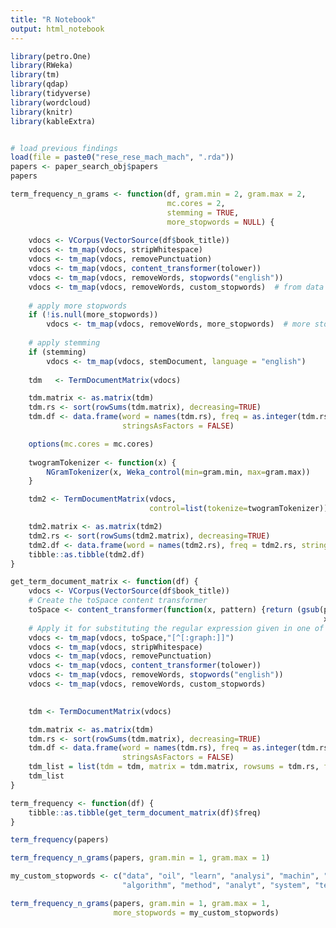 ```yaml
---
title: "R Notebook"
output: html_notebook
---
```


```r
library(petro.One)
library(RWeka)
library(tm)
library(qdap)
library(tidyverse)
library(wordcloud)
library(knitr)
library(kableExtra)


# load previous findings
load(file = paste0("rese_rese_mach_mach", ".rda"))
papers <- paper_search_obj$papers
papers
```

```r
term_frequency_n_grams <- function(df, gram.min = 2, gram.max = 2, 
                                   mc.cores = 2,
                                   stemming = TRUE,
                                   more_stopwords = NULL) {
    
    vdocs <- VCorpus(VectorSource(df$book_title))
    vdocs <- tm_map(vdocs, stripWhitespace)
    vdocs <- tm_map(vdocs, removePunctuation)
    vdocs <- tm_map(vdocs, content_transformer(tolower))
    vdocs <- tm_map(vdocs, removeWords, stopwords("english"))
    vdocs <- tm_map(vdocs, removeWords, custom_stopwords)  # from data
    
    # apply more stopwords
    if (!is.null(more_stopwords)) 
        vdocs <- tm_map(vdocs, removeWords, more_stopwords)  # more stopwords
    
    # apply stemming
    if (stemming)
        vdocs <- tm_map(vdocs, stemDocument, language = "english")  
    
    tdm   <- TermDocumentMatrix(vdocs)

    tdm.matrix <- as.matrix(tdm)
    tdm.rs <- sort(rowSums(tdm.matrix), decreasing=TRUE)
    tdm.df <- data.frame(word = names(tdm.rs), freq = as.integer(tdm.rs),
                         stringsAsFactors = FALSE)

    options(mc.cores = mc.cores)
    
    twogramTokenizer <- function(x) {
        NGramTokenizer(x, Weka_control(min=gram.min, max=gram.max))
    }

    tdm2 <- TermDocumentMatrix(vdocs,
                               control=list(tokenize=twogramTokenizer))

    tdm2.matrix <- as.matrix(tdm2)
    tdm2.rs <- sort(rowSums(tdm2.matrix), decreasing=TRUE)
    tdm2.df <- data.frame(word = names(tdm2.rs), freq = tdm2.rs, stringsAsFactors = FALSE)
    tibble::as.tibble(tdm2.df)
}
```



```r
get_term_document_matrix <- function(df) {
    vdocs <- VCorpus(VectorSource(df$book_title))
    # Create the toSpace content transformer
    toSpace <- content_transformer(function(x, pattern) {return (gsub(pattern," ",
                                                                      x))})
    # Apply it for substituting the regular expression given in one of the former answers by " "
    vdocs <- tm_map(vdocs, toSpace,"[^[:graph:]]")
    vdocs <- tm_map(vdocs, stripWhitespace)
    vdocs <- tm_map(vdocs, removePunctuation)
    vdocs <- tm_map(vdocs, content_transformer(tolower))
    vdocs <- tm_map(vdocs, removeWords, stopwords("english"))
    vdocs <- tm_map(vdocs, removeWords, custom_stopwords)
    

    tdm <- TermDocumentMatrix(vdocs)

    tdm.matrix <- as.matrix(tdm)
    tdm.rs <- sort(rowSums(tdm.matrix), decreasing=TRUE)
    tdm.df <- data.frame(word = names(tdm.rs), freq = as.integer(tdm.rs),
                         stringsAsFactors = FALSE)
    tdm_list = list(tdm = tdm, matrix = tdm.matrix, rowsums = tdm.rs, freq = tdm.df)
    tdm_list
}
```

```r
term_frequency <- function(df) {
    tibble::as.tibble(get_term_document_matrix(df)$freq)
}

term_frequency(papers)
```

```r
term_frequency_n_grams(papers, gram.min = 1, gram.max = 1)
```


```r
my_custom_stopwords <- c("data", "oil", "learn", "analysi", "machin", "applic", 
                         "algorithm", "method", "analyt", "system", "technolog")

term_frequency_n_grams(papers, gram.min = 1, gram.max = 1, 
                       more_stopwords = my_custom_stopwords)
```

